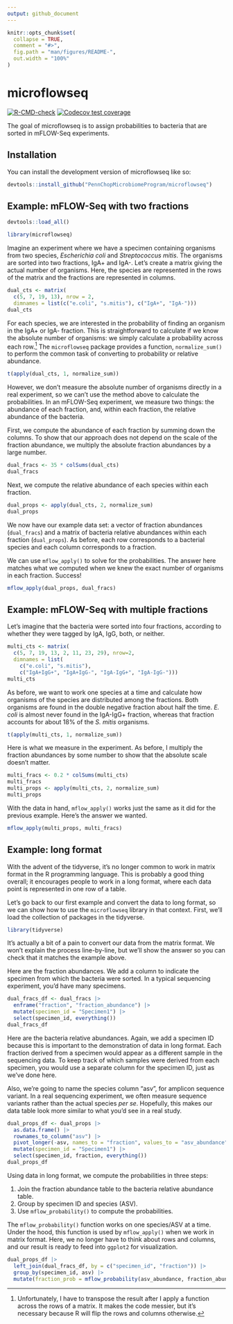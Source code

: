 ```yaml
---
output: github_document
---
```


<!-- README.md is generated from README.Rmd. Please edit that file -->

```r
knitr::opts_chunk$set(
  collapse = TRUE,
  comment = "#>",
  fig.path = "man/figures/README-",
  out.width = "100%"
)
```

# microflowseq

<!-- badges: start -->
[![R-CMD-check](https://github.com/PennChopMicrobiomeProgram/microflowseq/actions/workflows/R-CMD-check.yaml/badge.svg)](https://github.com/PennChopMicrobiomeProgram/microflowseq/actions/workflows/R-CMD-check.yaml)
[![Codecov test coverage](https://codecov.io/gh/PennChopMicrobiomeProgram/microflowseq/branch/main/graph/badge.svg)](https://app.codecov.io/gh/PennChopMicrobiomeProgram/microflowseq?branch=main)
<!-- badges: end -->

The goal of microflowseq is to assign probabilities to bacteria that are sorted
in mFLOW-Seq experiments.

## Installation

You can install the development version of microflowseq like so:

``` r
devtools::install_github("PennChopMicrobiomeProgram/microflowseq")
```

## Example: mFLOW-Seq with two fractions

```r
devtools::load_all()
```

```r
library(microflowseq)
```

Imagine an experiment where we have a specimen containing organisms from two
species, *Escherichia coli* and *Streptococcus mitis*. The organisms are sorted
into two fractions, IgA+ and IgA-. Let's create a matrix giving the actual
number of organisms. Here, the species are represented in the rows of the
matrix and the fractions are represented in columns.

```r
dual_cts <- matrix(
  c(5, 7, 19, 13), nrow = 2,
  dimnames = list(c("e.coli", "s.mitis"), c("IgA+", "IgA-")))
dual_cts
```

For each species, we are interested in the probability of finding an organism
in the IgA+ or IgA- fraction. This is straightforward to calculate if we know
the absolute number of organisms: we simply calculate a probability across each
row.[^1] The `microflowseq` package provides a function, `normalize_sum()` to
perform the common task of converting to probability or relative abundance.

[^1]: Unfortunately, I have to transpose the result after I apply a function
across the rows of a matrix. It makes the code messier, but it's necessary
because R will flip the rows and columns otherwise.

```r
t(apply(dual_cts, 1, normalize_sum))
```

However, we don't measure the absolute number of organisms directly in a real
experiment, so we can't use the method above to calculate the probabilities. In
an mFLOW-Seq experiment, we measure two things: the abundance of each fraction,
and, within each fraction, the relative abundance of the bacteria.

First, we compute the abundance of each fraction by summing down the columns.
To show that our approach does not depend on the scale of the fraction
abundance, we multiply the absolute fraction abundances by a large number.

```r
dual_fracs <- 35 * colSums(dual_cts)
dual_fracs
```

Next, we compute the relative abundance of each species within each fraction.

```r
dual_props <- apply(dual_cts, 2, normalize_sum)
dual_props
```

We now have our example data set: a vector of fraction abundances
(`dual_fracs`) and a matrix of bacteria relative abundances within each
fraction (`dual_props`). As before, each row corresponds to a bacterial species
and each column corresponds to a fraction.

We can use `mflow_apply()` to solve for the probabilities. The answer here
matches what we computed when we knew the exact number of organisms in each
fraction. Success!

```r
mflow_apply(dual_props, dual_fracs)
```

## Example: mFLOW-Seq with multiple fractions

Let's imagine that the bacteria were sorted into four fractions, according to
whether they were tagged by IgA, IgG, both, or neither.

```r
multi_cts <- matrix(
  c(5, 7, 19, 13, 2, 11, 23, 29), nrow=2,
  dimnames = list(
    c("e.coli", "s.mitis"),
    c("IgA+IgG+", "IgA+IgG-", "IgA-IgG+", "IgA-IgG-")))
multi_cts
```

As before, we want to work one species at a time and calculate how organisms of
the species are distributed among the fractions. Both organisms are found in
the double negative fraction about half the time. *E. coli* is almost never
found in the IgA-IgG+ fraction, whereas that fraction accounts for about 18% of
the *S. mitis* organisms.

```r
t(apply(multi_cts, 1, normalize_sum))
```

Here is what we measure in the experiment. As before, I multiply the fraction
abundances by some number to show that the absolute scale doesn't matter.

```r
multi_fracs <- 0.2 * colSums(multi_cts)
multi_fracs
multi_props <- apply(multi_cts, 2, normalize_sum)
multi_props
```

With the data in hand, `mflow_apply()` works just the same as it did for the
previous example. Here's the answer we wanted.

```r
mflow_apply(multi_props, multi_fracs)
```

## Example: long format

With the advent of the tidyverse, it's no longer common to work in matrix
format in the R programming language. This is probably a good thing overall; it
encourages people to work in a long format, where each data point is
represented in one row of a table.

Let's go back to our first example and convert the data to long format, so we
can show how to use the `microflowseq` library in that context. First, we'll
load the collection of packages in the tidyverse.

```r
library(tidyverse)
```

It's actually a bit of a pain to convert our data from the matrix format. We
won't explain the process line-by-line, but we'll show the answer so you can
check that it matches the example above.

Here are the fraction abundances. We add a column to indicate the specimen from
which the bacteria were sorted. In a typical sequencing experiment, you'd have
many specimens.

```r
dual_fracs_df <- dual_fracs |>
  enframe("fraction", "fraction_abundance") |>
  mutate(specimen_id = "Specimen1") |>
  select(specimen_id, everything())
dual_fracs_df
```

Here are the bacteria relative abundances. Again, we add a specimen ID because
this is important to the demonstration of data in long format. Each fraction
derived from a specimen would appear as a different sample in the sequencing
data. To keep track of which samples were derived from each specimen, you would
use a separate column for the specimen ID, just as we've done here.

Also, we're going to name the species column "asv", for amplicon sequence
variant. In a real sequencing experiment, we often measure sequence variants
rather than the actual species *per se*. Hopefully, this makes our data table
look more similar to what you'd see in a real study.

```r
dual_props_df <- dual_props |>
  as.data.frame() |>
  rownames_to_column("asv") |>
  pivot_longer(-asv, names_to = "fraction", values_to = "asv_abundance") |>
  mutate(specimen_id = "Specimen1") |>
  select(specimen_id, fraction, everything())
dual_props_df
```

Using data in long format, we compute the probabilities in three steps:

1. Join the fraction abundance table to the bacteria relative abundance table.
2. Group by specimen ID and species (ASV).
3. Use `mflow_probability()` to compute the probabilities.

The `mflow_probability()` function works on one species/ASV at a time. Under
the hood, this function is used by `mflow_apply()` when we work in matrix
format. Here, we no longer have to think about rows and columns, and our result
is ready to feed into `ggplot2` for visualization.

```r
dual_props_df |>
  left_join(dual_fracs_df, by = c("specimen_id", "fraction")) |>
  group_by(specimen_id, asv) |>
  mutate(fraction_prob = mflow_probability(asv_abundance, fraction_abundance))
```
